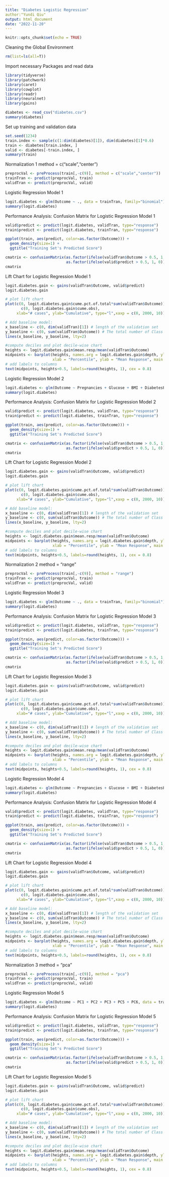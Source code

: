 ```yaml
---
title: "Diabetes Logistic Regression"
author:"Yundi Qiu"
output: html_document
date: "2022-11-20"
---
```


```r
knitr::opts_chunk$set(echo = TRUE)
```


Cleaning the Global Environment
```r
rm(list=ls(all=T))
```


Import necessary Packages and read data
```r
library(tidyverse)
library(patchwork)
library(caret)
library(cowplot)
library(readr)
library(neuralnet)
library(gains)

diabetes <- read_csv("diabetes.csv")
summary(diabetes)
```


Set up training and validation data
```r
set.seed(1234)  
train.index <- sample(c(1:dim(diabetes)[1]), dim(diabetes)[1]*0.6)
train <- diabetes[train.index, ]
valid <- diabetes[-train.index, ]
summary(train)
```


Normalization 1
method = c("scale","center")
```r
preprocVal <- preProcess(train[,-c(9)], method = c("scale","center"))
trainTran <- predict(preprocVal, train)
validTran <- predict(preprocVal, valid)
```


Logistic Regression Model 1
```r
logit.diabetes <- glm(Outcome ~ ., data = trainTran, family="binomial")
summary(logit.diabetes)
```


Performance Analysis:
Confusion Matrix for Logistic Regression Model 1
```r
valid$predict <- predict(logit.diabetes, validTran, type="response")
train$predict <- predict(logit.diabetes, trainTran, type="response")

ggplot(train, aes(predict, color=as.factor(Outcome))) + 
  geom_density(size=1) + 
  ggtitle("Training Set's Predicted Score") 

cmatrix <- confusionMatrix(as.factor(ifelse(validTran$Outcome > 0.5, 1, 0)), 
                           as.factor(ifelse(valid$predict > 0.5, 1, 0)))
cmatrix
``` 



Lift Chart for Logistic Regression Model 1
```r
logit.diabetes.gain <- gains(validTran$Outcome, valid$predict)
logit.diabetes.gain

# plot lift chart
plot(c(0, logit.diabetes.gain$cume.pct.of.total*sum(validTran$Outcome)) ~ 
       c(0, logit.diabetes.gain$cume.obs), 
     xlab="# cases", ylab="Cumulative", type="l",xaxp = c(0, 2000, 10))

# Add baseline model:
x_baseline <- c(0, dim(validTran)[1]) # length of the validation set
y_baseline <- c(0, sum(validTran$Outcome)) # The total number of Class 1 (actual) in the validation set
lines(x_baseline, y_baseline, lty=2)

#compute deciles and plot decile-wise chart
heights <- logit.diabetes.gain$mean.resp/mean(validTran$Outcome)
midpoints <- barplot(heights, names.arg = logit.diabetes.gain$depth, ylim = c(0,9), 
                     xlab = "Percentile", ylab = "Mean Response", main = "Decile-wise lift chart")
# add labels to columns
text(midpoints, heights+0.5, labels=round(heights, 1), cex = 0.8)
```



Logistic Regression Model 2
```r
logit.diabetes <- glm(Outcome ~ Pregnancies + Glucose + BMI + DiabetesPedigreeFunction, data = trainTran)
summary(logit.diabetes)
```

Performance Analysis:
Confusion Matrix for Logistic Regression Model 2
```r
valid$predict <- predict(logit.diabetes, validTran, type="response")
train$predict <- predict(logit.diabetes, trainTran, type="response")

ggplot(train, aes(predict, color=as.factor(Outcome))) + 
  geom_density(size=1) + 
  ggtitle("Training Set's Predicted Score") 

cmatrix <- confusionMatrix(as.factor(ifelse(validTran$Outcome > 0.5, 1, 0)), 
                           as.factor(ifelse(valid$predict > 0.5, 1, 0)))
cmatrix
``` 



Lift Chart for Logistic Regression Model 2
```r
logit.diabetes.gain <- gains(validTran$Outcome, valid$predict)
logit.diabetes.gain

# plot lift chart
plot(c(0, logit.diabetes.gain$cume.pct.of.total*sum(validTran$Outcome)) ~ 
       c(0, logit.diabetes.gain$cume.obs), 
     xlab="# cases", ylab="Cumulative", type="l",xaxp = c(0, 2000, 10))

# Add baseline model:
x_baseline <- c(0, dim(validTran)[1]) # length of the validation set
y_baseline <- c(0, sum(validTran$Outcome)) # The total number of Class 1 (actual) in the validation set
lines(x_baseline, y_baseline, lty=2)

#compute deciles and plot decile-wise chart
heights <- logit.diabetes.gain$mean.resp/mean(validTran$Outcome)
midpoints <- barplot(heights, names.arg = logit.diabetes.gain$depth, ylim = c(0,9), 
                     xlab = "Percentile", ylab = "Mean Response", main = "Decile-wise lift chart")
# add labels to columns
text(midpoints, heights+0.5, labels=round(heights, 1), cex = 0.8)
```


Normalization 2
method = "range"
```r
preprocVal <- preProcess(train[,-c(9)], method = "range")
trainTran <- predict(preprocVal, train)
validTran <- predict(preprocVal, valid)
```


Logistic Regression Model 3
```r
logit.diabetes <- glm(Outcome ~ ., data = trainTran, family="binomial")
summary(logit.diabetes)
```


Performance Analysis:
Confusion Matrix for Logistic Regression Model 3
```r
valid$predict <- predict(logit.diabetes, validTran, type="response")
train$predict <- predict(logit.diabetes, trainTran, type="response")

ggplot(train, aes(predict, color=as.factor(Outcome))) + 
  geom_density(size=1) + 
  ggtitle("Training Set's Predicted Score") 

cmatrix <- confusionMatrix(as.factor(ifelse(validTran$Outcome > 0.5, 1, 0)), 
                           as.factor(ifelse(valid$predict > 0.5, 1, 0)))
cmatrix
``` 



Lift Chart for Logistic Regression Model 3
```r
logit.diabetes.gain <- gains(validTran$Outcome, valid$predict)
logit.diabetes.gain

# plot lift chart
plot(c(0, logit.diabetes.gain$cume.pct.of.total*sum(validTran$Outcome)) ~ 
       c(0, logit.diabetes.gain$cume.obs), 
     xlab="# cases", ylab="Cumulative", type="l",xaxp = c(0, 2000, 10))

# Add baseline model:
x_baseline <- c(0, dim(validTran)[1]) # length of the validation set
y_baseline <- c(0, sum(validTran$Outcome)) # The total number of Class 1 (actual) in the validation set
lines(x_baseline, y_baseline, lty=2)

#compute deciles and plot decile-wise chart
heights <- logit.diabetes.gain$mean.resp/mean(validTran$Outcome)
midpoints <- barplot(heights, names.arg = logit.diabetes.gain$depth, ylim = c(0,9), 
                     xlab = "Percentile", ylab = "Mean Response", main = "Decile-wise lift chart")
# add labels to columns
text(midpoints, heights+0.5, labels=round(heights, 1), cex = 0.8)
```



Logistic Regression Model 4
```r
logit.diabetes <- glm(Outcome ~ Pregnancies + Glucose + BMI + DiabetesPedigreeFunction, data = trainTran)
summary(logit.diabetes)
```


Performance Analysis:
Confusion Matrix for Logistic Regression Model 4
```r
valid$predict <- predict(logit.diabetes, validTran, type="response")
train$predict <- predict(logit.diabetes, trainTran, type="response")

ggplot(train, aes(predict, color=as.factor(Outcome))) + 
  geom_density(size=1) + 
  ggtitle("Training Set's Predicted Score") 

cmatrix <- confusionMatrix(as.factor(ifelse(validTran$Outcome > 0.5, 1, 0)), 
                           as.factor(ifelse(valid$predict > 0.5, 1, 0)))
cmatrix
``` 



Lift Chart for Logistic Regression Model 4
```r
logit.diabetes.gain <- gains(validTran$Outcome, valid$predict)
logit.diabetes.gain

# plot lift chart
plot(c(0, logit.diabetes.gain$cume.pct.of.total*sum(validTran$Outcome)) ~ 
       c(0, logit.diabetes.gain$cume.obs), 
     xlab="# cases", ylab="Cumulative", type="l",xaxp = c(0, 2000, 10))

# Add baseline model:
x_baseline <- c(0, dim(validTran)[1]) # length of the validation set
y_baseline <- c(0, sum(validTran$Outcome)) # The total number of Class 1 (actual) in the validation set
lines(x_baseline, y_baseline, lty=2)

#compute deciles and plot decile-wise chart
heights <- logit.diabetes.gain$mean.resp/mean(validTran$Outcome)
midpoints <- barplot(heights, names.arg = logit.diabetes.gain$depth, ylim = c(0,9), 
                     xlab = "Percentile", ylab = "Mean Response", main = "Decile-wise lift chart")
# add labels to columns
text(midpoints, heights+0.5, labels=round(heights, 1), cex = 0.8)
```



Normalization 3
method = "pca"
```r
preprocVal <- preProcess(train[,-c(9)], method = "pca")
trainTran <- predict(preprocVal, train)
validTran <- predict(preprocVal, valid)
```


Logistic Regression Model 5
```r
logit.diabetes <- glm(Outcome ~ PC1 + PC2 + PC3 + PC5 + PC6, data = trainTran)
summary(logit.diabetes)
```


Performance Analysis:
Confusion Matrix for Logistic Regression Model 5
```r
valid$predict <- predict(logit.diabetes, validTran, type="response")
train$predict <- predict(logit.diabetes, trainTran, type="response")

ggplot(train, aes(predict, color=as.factor(Outcome))) + 
  geom_density(size=1) + 
  ggtitle("Training Set's Predicted Score") 

cmatrix <- confusionMatrix(as.factor(ifelse(validTran$Outcome > 0.5, 1, 0)), 
                           as.factor(ifelse(valid$predict > 0.5, 1, 0)))
cmatrix
```



Lift Chart for Logistic Regression Model 5
```r
logit.diabetes.gain <- gains(validTran$Outcome, valid$predict)
logit.diabetes.gain

# plot lift chart
plot(c(0, logit.diabetes.gain$cume.pct.of.total*sum(validTran$Outcome)) ~ 
       c(0, logit.diabetes.gain$cume.obs), 
     xlab="# cases", ylab="Cumulative", type="l",xaxp = c(0, 2000, 10))

# Add baseline model:
x_baseline <- c(0, dim(validTran)[1]) # length of the validation set
y_baseline <- c(0, sum(validTran$Outcome)) # The total number of Class 1 (actual) in the validation set
lines(x_baseline, y_baseline, lty=2)

#compute deciles and plot decile-wise chart
heights <- logit.diabetes.gain$mean.resp/mean(validTran$Outcome)
midpoints <- barplot(heights, names.arg = logit.diabetes.gain$depth, ylim = c(0,9), 
                     xlab = "Percentile", ylab = "Mean Response", main = "Decile-wise lift chart")
# add labels to columns
text(midpoints, heights+0.5, labels=round(heights, 1), cex = 0.8)
```
